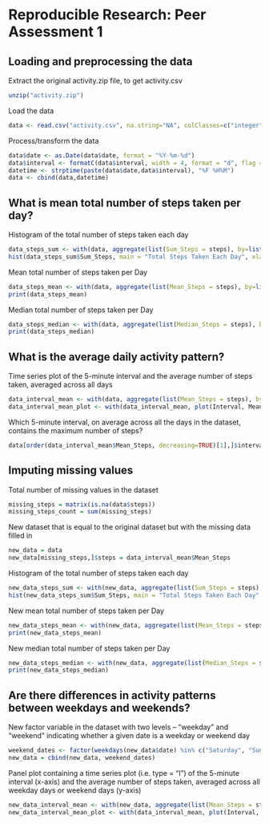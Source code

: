 # Reproducible Research: Peer Assessment 1

## Loading and preprocessing the data

Extract the original activity.zip file, to get activity.csv
```r
unzip("activity.zip")
```

Load the data
```r
data <- read.csv("activity.csv", na.string="NA", colClasses=c("integer", "Date", "integer"))
```

Process/transform the data
```r
data$date <- as.Date(data$date, format = "%Y-%m-%d")
data$interval <- formatC(data$interval, width = 4, format = "d", flag = "0")
datetime <- strptime(paste(data$date,data$interval), "%F %H%M")
data <- cbind(data,datetime)
```


## What is mean total number of steps taken per day?

Histogram of the total number of steps taken each day
```r
data_steps_sum <- with(data, aggregate(list(Sum_Steps = steps), by=list(Date = date), FUN=sum))
hist(data_steps_sum$Sum_Steps, main = "Total Steps Taken Each Day", xlab = "Total Steps", ylab = "Days")
```

Mean total number of steps taken per Day
```r
data_steps_mean <- with(data, aggregate(list(Mean_Steps = steps), by=list(Date = date), FUN=mean))
print(data_steps_mean)
```

Median total number of steps taken per Day
```r
data_steps_median <- with(data, aggregate(list(Median_Steps = steps), by=list(Date = date), FUN=median, na.rm=TRUE))
print(data_steps_median)
```

## What is the average daily activity pattern?

Time series plot of the 5-minute interval and the average number of steps taken, averaged across all days
```r
data_interval_mean <- with(data, aggregate(list(Mean_Steps = steps), by=list(Interval = interval), FUN=mean, na.rm=TRUE))
data_interval_mean_plot <- with(data_interval_mean, plot(Interval, Mean_Steps, type="l"))
```

Which 5-minute interval, on average across all the days in the dataset, contains the maximum number of steps?
```r
data[order(data_interval_mean$Mean_Steps, decreasing=TRUE)[1],]$interval
```

## Imputing missing values

Total number of missing values in the dataset
```r
missing_steps = matrix(is.na(data$steps))
missing_steps_count = sum(missing_steps)
```

New dataset that is equal to the original dataset but with the missing data filled in
```r
new_data = data
new_data[missing_steps,]$steps = data_interval_mean$Mean_Steps
```

Histogram of the total number of steps taken each day
```r
new_data_steps_sum <- with(new_data, aggregate(list(Sum_Steps = steps), by=list(Date = date), FUN=sum))
hist(new_data_steps_sum$Sum_Steps, main = "Total Steps Taken Each Day", xlab = "Total Steps", ylab = "Days")
```

New mean total number of steps taken per Day
```r
new_data_steps_mean <- with(new_data, aggregate(list(Mean_Steps = steps), by=list(Date = date), FUN=mean, na.rm=TRUE))
print(new_data_steps_mean)
```

New median total number of steps taken per Day
```r
new_data_steps_median <- with(new_data, aggregate(list(Median_Steps = steps), by=list(Date = date), FUN=median, na.rm=TRUE))
print(new_data_steps_median)
```

## Are there differences in activity patterns between weekdays and weekends?

New factor variable in the dataset with two levels -- "weekday" and "weekend" indicating whether a given date is a weekday or weekend day
```r
weekend_dates <- factor(weekdays(new_data$date) %in% c("Saturday", "Sunday"), labels = c("weekday", "weekend"))
new_data = cbind(new_data, weekend_dates)
```

Panel plot containing a time series plot (i.e. type = "l") of the 5-minute interval (x-axis) and the average number of steps taken, averaged across all weekday days or weekend days (y-axis)
```r
new_data_interval_mean <- with(new_data, aggregate(list(Mean_Steps = steps), by=list(Interval = interval), FUN=mean, na.rm=TRUE))
new_data_interval_mean_plot <- with(data_interval_mean, plot(Interval, Mean_Steps, type="l"))
```
